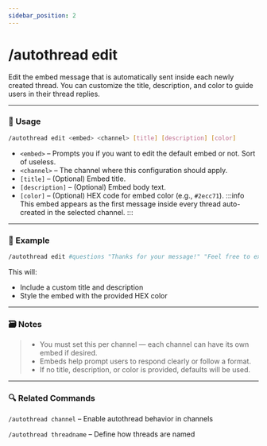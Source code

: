```yaml
---
sidebar_position: 2
---
```


# /autothread edit

Edit the embed message that is automatically sent inside each newly created thread. You can customize the title, description, and color to guide users in their thread replies.

<hr className="md-divider-gradient" />

### 💬 Usage
```bash
/autothread edit <embed> <channel> [title] [description] [color]
```
- `<embed>` – Prompts you if you want to edit the default embed or not. Sort of useless.
- `<channel>` – The channel where this configuration should apply.
- `[title]` – (Optional) Embed title.
- `[description]` – (Optional) Embed body text.
- `[color]` – (Optional) HEX code for embed color (e.g., `#2ecc71`).
:::info
This embed appears as the first message inside every thread auto-created in the selected channel.
:::

<hr className="md-divider-gradient" />

### 📌 Example
```bash
/autothread edit #questions "Thanks for your message!" "Feel free to expand on your post here." #5865f2
```
This will:
- Include a custom title and description
- Style the embed with the provided HEX color

<hr className="md-divider-gradient" />

### 🗃️ Notes
> - You must set this per channel — each channel can have its own embed if desired.
> - Embeds help prompt users to respond clearly or follow a format.
> - If no title, description, or color is provided, defaults will be used.

<hr className="md-divider-gradient" />

### 🔍 Related Commands
`/autothread channel` – Enable autothread behavior in channels

`/autothread threadname` – Define how threads are named
